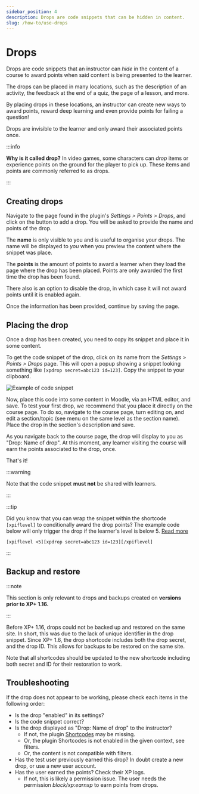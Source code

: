 ```yaml
---
sidebar_position: 4
description: Drops are code snippets that can be hidden in content.
slug: /how-to/use-drops
---
```


# Drops


<RequiresXpPlus />

Drops are code snippets that an instructor can _hide_ in the content of a course to award points when said content is being presented to the learner.

The drops can be placed in many locations, such as the description of an activity, the feedback at the end of a quiz, the page of a lesson, and more.

By placing drops in these locations, an instructor can create new ways to award points, reward deep learning and even provide points for failing a question!

Drops are invisible to the learner and only award their associated points once.

:::info

**Why is it called drop?** In video games, some characters can _drop_ items or experience points on the ground for the player to pick up. These items and points are commonly referred to as drops.

:::

## Creating drops

Navigate to the page found in the plugin's _Settings > Points > Drops_, and click on the button to add a drop. You will be asked to provide the name and points of the drop.

The **name** is only visible to you and is useful to organise your drops. The name will be displayed to _you_ when you preview the content where the snippet was place.

The **points** is the amount of points to award a learner when they load the page where the drop has been placed. Points are only awarded the first time the drop has been found.

There also is an option to disable the drop, in which case it will not award points until it is enabled again.

Once the information has been provided, continue by saving the page.

## Placing the drop

Once a drop has been created, you need to copy its snippet and place it in some content.

To get the code snippet of the drop, click on its name from the _Settings > Points > Drops_ page. This will open a popup showing a snippet looking something like `[xpdrop secret=abc123 id=123]`. Copy the snippet to your clipboard.

![Example of code snippet](snippet.png)

Now, place this code into some content in Moodle, via an HTML editor, and save. To test your first drop, we recommend that you place it directly on the course page. To do so, navigate to the course page, turn editing on, and edit a section/topic (see menu on the same level as the section name). Place the drop in the section's description and save.

As you navigate back to the course page, the drop will display to you as "Drop: Name of drop". At this moment, any learner visiting the course will earn the points associated to the drop, once.

That's it!

:::warning

Note that the code snippet **must not** be shared with learners.

:::

:::tip

Did you know that you can wrap the snippet within the shortcode `[xpiflevel]` to conditionally award the drop points? The example code below will only trigger the drop if the learner's level is below 5. [Read more](/how-to/use-shortcodes/index.mdx#xpiflevel)

```
[xpiflevel <5][xpdrop secret=abc123 id=123][/xpiflevel]
```

:::

## Backup and restore

:::note

This section is only relevant to drops and backups created on **versions prior to XP+ 1.16.**

:::

Before XP+ 1.16, drops could not be backed up and restored on the same site. In short, this was due to the lack of unique identifier in the drop snippet. Since XP+ 1.6, the drop shortcode includes both the drop secret, and the drop ID. This allows for backups to be restored on the same site.

Note that all shortcodes should be updated to the new shortcode including both secret and ID for their restoration to work.

## Troubleshooting

If the drop does not appear to be working, please check each items in the following order:

- Is the drop "enabled" in its settings?
- Is the code snippet correct?
- Is the drop displayed as "Drop: Name of drop" to the instructor?
  - If not, the plugin [Shortcodes](https://moodle.org/plugins/filter_shortcodes) may be missing.
  - Or, the plugin Shortcodes is not enabled in the given context, see filters.
  - Or, the content is not compatible with filters.
- Has the test user previously earned this drop? In doubt create a new drop, or use a new user account.
- Has the user earned the points? Check their XP logs.
  - If not, this is likely a permission issue. The user needs the permission _block/xp:earnxp_ to earn points from drops.
